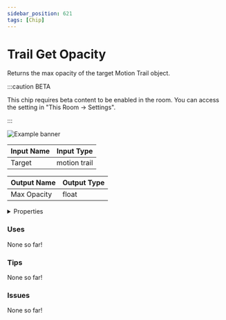 ```yaml
---
sidebar_position: 621
tags: [Chip]
---
```


# Trail Get Opacity

Returns the max opacity of the target Motion Trail object.

:::caution BETA

This chip requires beta content to be enabled in the room. You can access the setting in "This Room -> Settings".

:::

![Example banner](./assets/6dcc7a44-0163-4058-97a9-1ef7f482a3d5.svg)

| Input Name | Input Type |
|-----------|-----------|
| Target | motion trail |

| Output Name | Output Type |
|-----------|-----------|
| Max Opacity | float |


<details>
  <summary>Properties</summary>
  <div>
    <div>
    <table>
      <thead>
        <tr>
          <th>Is beta required?</th>
          <th>✅</th>
        </tr>
        <tr>
          <th>Is this chip a trolling risk?</th>
          <th>❌</th>
        </tr>
        <tr>
          <th>Chip UUPD</th>
          <th>._uuid</th>
        </tr>
      </thead>
    </table>
    </div>
  </div>
</details>

### Uses

None so far!

### Tips

None so far!

### Issues

None so far!